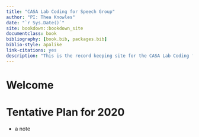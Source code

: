 ```yaml
--- 
title: "CASA Lab Coding for Speech Group"
author: "PI: Thea Knowles"
date: "`r Sys.Date()`"
site: bookdown::bookdown_site
documentclass: book
bibliography: [book.bib, packages.bib]
biblio-style: apalike
link-citations: yes
description: "This is the record keeping site for the CASA Lab Coding for Speech group."
---
```


# Welcome

# Tentative Plan for 2020
- a note